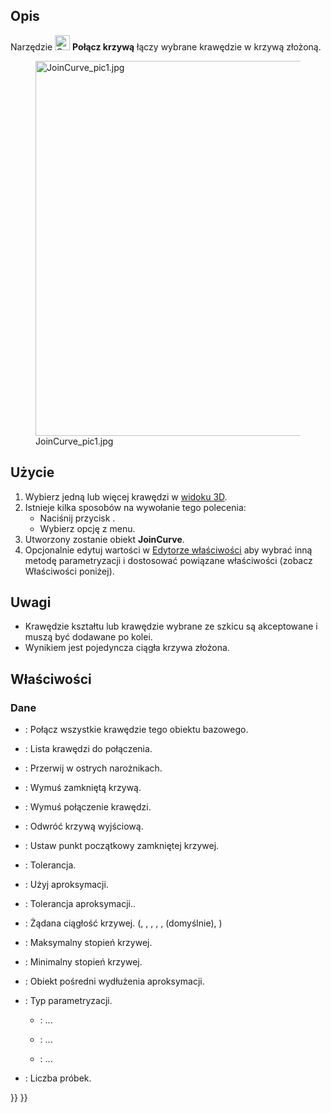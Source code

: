 <languages/>

{{Docnav/pl
|[[Curves_ExtendCurve/pl|Rozszerz krzywą]]
|[[Curves_SplitCurve/pl|Podziel krzywą]]
|[[Curves_Workbench/pl|środowisko pracy Krzywe]]
|IconL=Curves_ExtendCurve.svg
|IconR=Curves_SplitCurve.svg
|IconC=Curves_workbench_icon.svg
}}

{{GuiCommand/pl
|Name=Curves JoinCurve
|Name/pl=Krzywe: Połącz krzywą
|MenuLocation=Curves → Join Curve
|Workbenches=[[Curves_Workbench/pl|Krzywe]]
}}

<span id="Description"></span>
==Opis==

Narzędzie [[Image:Curves_JoinCurve.svg|24px]] '''Połącz krzywą''' łączy wybrane krawędzie w krzywą złożoną.

[[File:JoinCurve_pic1.jpg|600px]]

<span id="Usage"></span>
==Użycie==

# Wybierz jedną lub więcej krawędzi w [[3D_view/pl|widoku 3D]].
# Istnieje kilka sposobów na wywołanie tego polecenia:
#* Naciśnij przycisk {{Button|[[Image:Curves_JoinCurve.svg|16px]] [[Curves_JoinCurve|joinCurves]]}}.
#* Wybierz opcję {{MenuCommand|Curves → [[Image:Curves_JoinCurve.svg|16px]] joinCurves}} z menu.
# Utworzony zostanie obiekt '''JoinCurve'''.
# Opcjonalnie edytuj wartości w [[Property_editor/pl|Edytorze właściwości]] aby wybrać inną metodę parametryzacji i dostosować powiązane właściwości (zobacz Właściwości poniżej).

<span id="Notes"></span>
==Uwagi==

* Krawędzie kształtu lub krawędzie wybrane ze szkicu są akceptowane i muszą być dodawane po kolei.
* Wynikiem jest pojedyncza ciągła krzywa złożona.

<span id="Properties"></span>
==Właściwości==

<span id="Data"></span>
===Dane===

{{TitleProperty|InputSources}}

* {{PropertyData|Base|Link}}: Połącz wszystkie krawędzie tego obiektu bazowego.
* {{PropertyData|Edges|LinkSubList}}: Lista krawędzi do połączenia.

{{TitleProperty|Join}}

* {{PropertyData|CornerBreak|Bool}}: Przerwij w ostrych narożnikach.
* {{PropertyData|ForceClosed|Bool}}: Wymuś zamkniętą krzywą.
* {{PropertyData|ForceContact|Bool}}: Wymuś połączenie krawędzi.
* {{PropertyData|Reverse|Bool}}: Odwróć krzywą wyjściową.
* {{PropertyData|StartOffset|Integer}}: Ustaw punkt początkowy zamkniętej krzywej.
* {{PropertyData|Tolerance|Float}}: Tolerancja.

{{TitleProperty|ShapeApproximation}}

* {{PropertyData|Active|Bool}}: Użyj aproksymacji.
* {{PropertyData|ApproxTolerance|Float|Hidden}}: Tolerancja aproksymacji..
* {{PropertyData|Continuity|Enumeration|Hidden}}: Żądana ciągłość krzywej. ({{Value|C0}}, {{Value|C1}}, {{Value|G1}}, {{Value|C2}}, {{Value|G2}}, {{Value|C3}} (domyślnie), {{Value|CN}})
* {{PropertyData|DegreeMax|Integer|Hidden}}: Maksymalny stopień krzywej.
* {{PropertyData|DegreeMin|Integer|Hidden}}: Minimalny stopień krzywej.
* {{PropertyData|ExtensionProxy|PythonObject}}: Obiekt pośredni wydłużenia aproksymacji.
* {{PropertyData|Parametrization|Enumeration|Hidden}}: Typ parametryzacji.
** {{Value|ChordLength}}: ...
** {{Value|Centripetal}}: ...
** {{Value|Uniform}}: ...
* {{PropertyData|Samples|Integer|Hidden}}: Liczba próbek.


{{Docnav/pl
|[[Curves_ExtendCurve/pl|Rozszerz krzywą]]
|[[Curves_SplitCurve/pl|Podziel krzywą]]
|[[Curves_Workbench/pl|środowisko pracy Krzywe]]
|IconL=Curves_ExtendCurve.svg
|IconR=Curves_SplitCurve.svg
|IconC=Curves_workbench_icon.svg
}}

{{Curves Tools navi{{#translation:}}}}
{{Userdocnavi{{#translation:}}}}